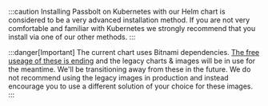 :::caution
Installing Passbolt on Kubernetes with our Helm chart is considered to be a very advanced installation method. If you are not very comfortable and familiar with Kubernetes we strongly recommend that you install via one of our other methods.
:::

:::danger[Important]
The current chart uses Bitnami dependencies. [The free useage of these is ending](https://community.broadcom.com/tanzu/blogs/beltran-rueda-borrego/2025/08/18/how-to-prepare-for-the-bitnami-changes-coming-soon?CommunityKey=56a49fa1-c592-460c-aa05-019446f8102f) and the legacy charts & images will be in use for the meantime. We'll be transitioning away from these in the future. We do not recommend using the legacy images in production and instead encourage you to use a different solution of your choice for these images.
:::
